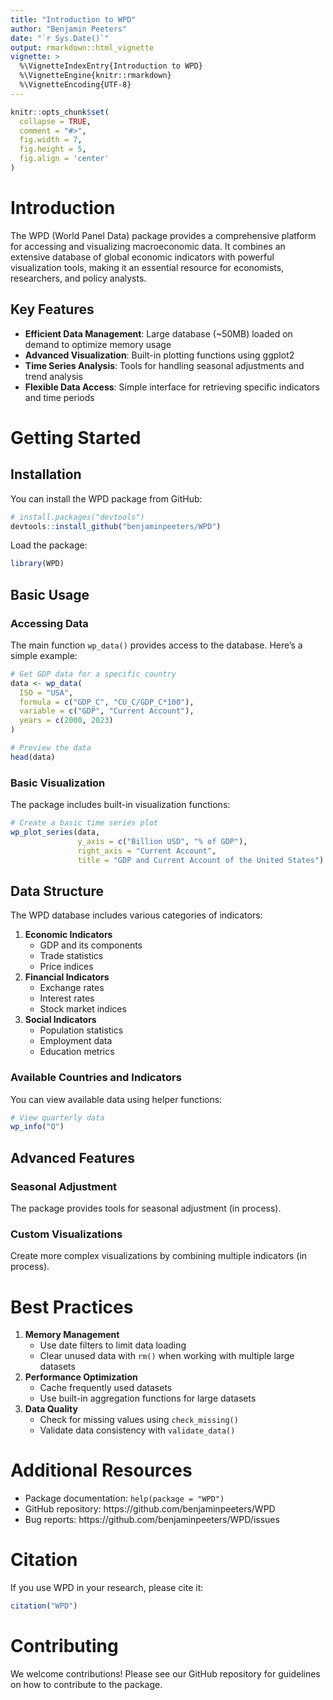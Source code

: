 ```yaml
---
title: "Introduction to WPD"
author: "Benjamin Peeters"
date: "`r Sys.Date()`"
output: rmarkdown::html_vignette
vignette: >
  %\VignetteIndexEntry{Introduction to WPD}
  %\VignetteEngine{knitr::rmarkdown}
  %\VignetteEncoding{UTF-8}
---
```


```r
knitr::opts_chunk$set(
  collapse = TRUE,
  comment = "#>",
  fig.width = 7,
  fig.height = 5,
  fig.align = 'center'
)
```

# Introduction

The WPD (World Panel Data) package provides a comprehensive platform for accessing and visualizing macroeconomic data. It combines an extensive database of global economic indicators with powerful visualization tools, making it an essential resource for economists, researchers, and policy analysts.

## Key Features

- **Efficient Data Management**: Large database (~50MB) loaded on demand to optimize memory usage
- **Advanced Visualization**: Built-in plotting functions using ggplot2
- **Time Series Analysis**: Tools for handling seasonal adjustments and trend analysis
- **Flexible Data Access**: Simple interface for retrieving specific indicators and time periods

# Getting Started

## Installation

You can install the WPD package from GitHub:

```r
# install.packages("devtools")
devtools::install_github("benjaminpeeters/WPD")
```

Load the package:

```r
library(WPD)
```

## Basic Usage

### Accessing Data

The main function `wp_data()` provides access to the database. Here's a simple example:

```r
# Get GDP data for a specific country
data <- wp_data(
  ISO = "USA",
  formula = c("GDP_C", "CU_C/GDP_C*100"),
  variable = c("GDP", "Current Account"),
  years = c(2000, 2023)
)

# Preview the data
head(data)
```

### Basic Visualization

The package includes built-in visualization functions:

```r
# Create a basic time series plot
wp_plot_series(data, 
               y_axis = c("Billion USD", "% of GDP"),
               right_axis = "Current Account",
               title = "GDP and Current Account of the United States")
```

## Data Structure

The WPD database includes various categories of indicators:

1. **Economic Indicators**
   - GDP and its components
   - Trade statistics
   - Price indices
   
2. **Financial Indicators**
   - Exchange rates
   - Interest rates
   - Stock market indices

3. **Social Indicators**
   - Population statistics
   - Employment data
   - Education metrics

### Available Countries and Indicators

You can view available data using helper functions:

```r
# View quarterly data
wp_info("Q")
```

## Advanced Features

### Seasonal Adjustment

The package provides tools for seasonal adjustment (in process).

### Custom Visualizations

Create more complex visualizations by combining multiple indicators (in process).


# Best Practices

1. **Memory Management**
   - Use date filters to limit data loading
   - Clear unused data with `rm()` when working with multiple large datasets

2. **Performance Optimization**
   - Cache frequently used datasets
   - Use built-in aggregation functions for large datasets

3. **Data Quality**
   - Check for missing values using `check_missing()`
   - Validate data consistency with `validate_data()`

# Additional Resources

- Package documentation: `help(package = "WPD")`
- GitHub repository: https://github.com/benjaminpeeters/WPD
- Bug reports: https://github.com/benjaminpeeters/WPD/issues

# Citation

If you use WPD in your research, please cite it:

```r
citation("WPD")
```

# Contributing

We welcome contributions! Please see our GitHub repository for guidelines on how to contribute to the package.

